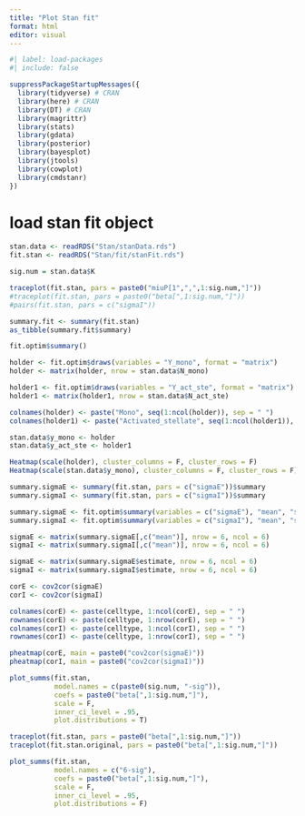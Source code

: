 ```yaml
---
title: "Plot Stan fit"
format: html
editor: visual
---
```


```r
#| label: load-packages
#| include: false

suppressPackageStartupMessages({
  library(tidyverse) # CRAN
  library(here) # CRAN
  library(DT) # CRAN
  library(magrittr)
  library(stats)
  library(gdata)
  library(posterior)
  library(bayesplot)
  library(jtools)
  library(cowplot)
  library(cmdstanr)
})
```

# load stan fit object
```r
stan.data <- readRDS("Stan/stanData.rds")
fit.stan <- readRDS("Stan/fit/stanFit.rds")
```

```r
sig.num = stan.data$K
```

```r
traceplot(fit.stan, pars = paste0("miuP[1",",",1:sig.num,"]"))
#traceplot(fit.stan, pars = paste0("beta[",1:sig.num,"]"))
#pairs(fit.stan, pars = c("sigmaI"))
```

```r
summary.fit <- summary(fit.stan)
as_tibble(summary.fit$summary)
```

```r
fit.optim$summary()

holder <- fit.optim$draws(variables = "Y_mono", format = "matrix")
holder <- matrix(holder, nrow = stan.data$N_mono)

holder1 <- fit.optim$draws(variables = "Y_act_ste", format = "matrix")
holder1 <- matrix(holder1, nrow = stan.data$N_act_ste)

colnames(holder) <- paste("Mono", seq(1:ncol(holder)), sep = " ")
colnames(holder1) <- paste("Activated_stellate", seq(1:ncol(holder1)), sep = " ")

stan.data$y_mono <- holder
stan.data$y_act_ste <- holder1
```

```r
Heatmap(scale(holder), cluster_columns = F, cluster_rows = F)
Heatmap(scale(stan.data$y_mono), cluster_columns = F, cluster_rows = F)
```

```r
summary.sigmaE <- summary(fit.stan, pars = c("sigmaE"))$summary
summary.sigmaI <- summary(fit.stan, pars = c("sigmaI"))$summary

summary.sigmaE <- fit.optim$summary(variables = c("sigmaE"), "mean", "sd")
summary.sigmaI <- fit.optim$summary(variables = c("sigmaI"), "mean", "sd")
```

```r
sigmaE <- matrix(summary.sigmaE[,c("mean")], nrow = 6, ncol = 6)
sigmaI <- matrix(summary.sigmaI[,c("mean")], nrow = 6, ncol = 6)

sigmaE <- matrix(summary.sigmaE$estimate, nrow = 6, ncol = 6)
sigmaI <- matrix(summary.sigmaI$estimate, nrow = 6, ncol = 6)
```

```r
corE <- cov2cor(sigmaE)
corI <- cov2cor(sigmaI)

colnames(corE) <- paste(celltype, 1:ncol(corE), sep = " ")
rownames(corE) <- paste(celltype, 1:nrow(corE), sep = " ")
colnames(corI) <- paste(celltype, 1:ncol(corI), sep = " ")
rownames(corI) <- paste(celltype, 1:nrow(corI), sep = " ")
```

```r
pheatmap(corE, main = paste0("cov2cor(sigmaE)"))
pheatmap(corI, main = paste0("cov2cor(sigmaI)"))
```

```r
plot_summs(fit.stan,
           model.names = c(paste0(sig.num, "-sig")),
           coefs = paste0("beta[",1:sig.num,"]"),
           scale = F,
           inner_ci_level = .95,
           plot.distributions = T)
```

```r
traceplot(fit.stan, pars = paste0("beta[",1:sig.num,"]"))
traceplot(fit.stan.original, pars = paste0("beta[",1:sig.num,"]"))
```

```r
plot_summs(fit.stan,
           model.names = c("6-sig"),
           coefs = paste0("beta[",1:sig.num,"]"),
           scale = F,
           inner_ci_level = .95,
           plot.distributions = F)
```
